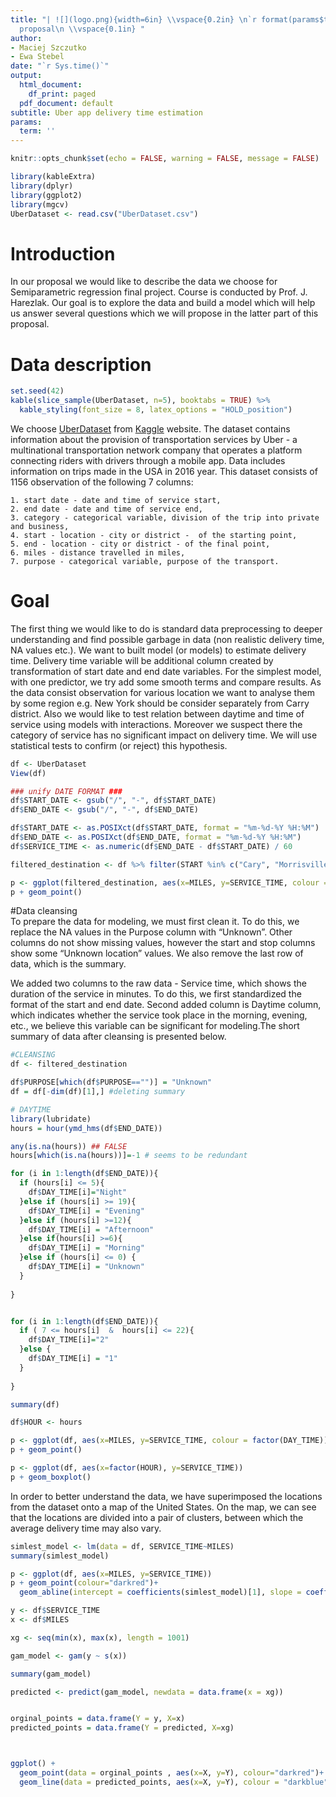 ---
title: "| ![](logo.png){width=6in} \\vspace{0.2in} \n`r format(params$term)` Project
  proposal\n \\vspace{0.1in} "
author:
- Maciej Szczutko
- Ewa Stebel
date: "`r Sys.time()`"
output:
  html_document:
    df_print: paged
  pdf_document: default
subtitle: Uber app delivery time estimation
params:
  term: ''
---


```{r setup, include=FALSE}
knitr::opts_chunk$set(echo = FALSE, warning = FALSE, message = FALSE)
```

```{r data}
library(kableExtra)
library(dplyr)
library(ggplot2)
library(mgcv)
UberDataset <- read.csv("UberDataset.csv")
```

\newpage

# Introduction

In our proposal we would like to describe the data we choose for Semiparametric regression final project. Course is conducted by Prof. J. Harezlak. Our goal is to explore the data and build a model which will help us answer several questions which we will propose in the latter part of this proposal. 

# Data description

```{r display_data}
set.seed(42)
kable(slice_sample(UberDataset, n=5), booktabs = TRUE) %>%
  kable_styling(font_size = 8, latex_options = "HOLD_position")
```

We choose [UberDataset](https://www.kaggle.com/datasets/bhanupratapbiswas/uber-data-analysis/data) from [Kaggle](https://www.kaggle.com) website. The dataset contains information about the provision of transportation services by Uber - a multinational transportation network company that operates a platform connecting riders with drivers through a mobile app. Data includes information on trips made in the USA in $2016$ year. This dataset consists of $1156$ observation of the following $7$ columns:

	1. start date - date and time of service start,
	2. end date - date and time of service end,
	3. category - categorical variable, division of the trip into private and business,
	4. start - location - city or district -  of the starting point,
	5. end - location - city or district - of the final point,
	6. miles - distance travelled in miles,
	7. purpose - categorical variable, purpose of the transport.
	



# Goal

The first thing we would like to do is standard data preprocessing to deeper understanding and find possible garbage in data (non realistic delivery time, NA values etc.). 
We want to built model (or models) to estimate delivery time.  Delivery time variable will be additional column created by transformation of start date and end date variables. For the simplest model, with one predictor, we try add some smooth terms and compare results. As the data consist observation for various location we want to analyse them by some region e.g. New York should be consider separately from Carry district. Also we would like to test relation between daytime and time of service using models with interactions. Moreover we suspect there the category of service has no significant impact on delivery time. We will use statistical tests to confirm (or reject) this hypothesis.


```{r calculate-service-time}
df <- UberDataset
View(df)

### unify DATE FORMAT ###
df$START_DATE <- gsub("/", "-", df$START_DATE)
df$END_DATE <- gsub("/", "-", df$END_DATE)

df$START_DATE <- as.POSIXct(df$START_DATE, format = "%m-%d-%Y %H:%M")
df$END_DATE <- as.POSIXct(df$END_DATE, format = "%m-%d-%Y %H:%M")
df$SERVICE_TIME <- as.numeric(df$END_DATE - df$START_DATE) / 60
```


```{r filter-local-data}
filtered_destination <- df %>% filter(START %in% c("Cary", "Morrisville", "Apex", "Raleigh", "Durham") | STOP %in% c("Cary", "Morrisville", "Apex", "Raleigh", "Durham")) %>% filter(MILES < 100)

```

```{r simple-plot}

p <- ggplot(filtered_destination, aes(x=MILES, y=SERVICE_TIME, colour = factor(START)))
p + geom_point()

```

#Data cleansing  
To prepare the data for modeling, we must first clean it.  To do this, we replace the NA values in the Purpose column with "Unknown". Other columns do not show missing values, however the start and stop columns show some "Unknown location" values. We also remove the last row of data, which is the summary.

We added two columns to the raw data - Service time, which shows the duration of the service in minutes. To do this, we first standardized the format of the start and end date. Second added column is Daytime column, which indicates whether the service took place in the morning, evening, etc., we believe this variable can be significant for modeling.The short summary of data after cleansing is presented below.



```{r data-preprocessing}
#CLEANSING
df <- filtered_destination

df$PURPOSE[which(df$PURPOSE=="")] = "Unknown"
df = df[-dim(df)[1],] #deleting summary

# DAYTIME
library(lubridate)
hours = hour(ymd_hms(df$END_DATE))

any(is.na(hours)) ## FALSE
hours[which(is.na(hours))]=-1 # seems to be redundant

for (i in 1:length(df$END_DATE)){
  if (hours[i] <= 5){
    df$DAY_TIME[i]="Night"
  }else if (hours[i] >= 19){
    df$DAY_TIME[i] = "Evening"
  }else if (hours[i] >=12){
    df$DAY_TIME[i] = "Afternoon"
  }else if(hours[i] >=6){
    df$DAY_TIME[i] = "Morning"
  }else if (hours[i] <= 0) {
    df$DAY_TIME[i] = "Unknown"
  }
  
}


for (i in 1:length(df$END_DATE)){
  if ( 7 <= hours[i]  &  hours[i] <= 22){
    df$DAY_TIME[i]="2"
  }else {
    df$DAY_TIME[i] = "1"
  }
  
}

summary(df)
```

```{r plot-fill-by-hours}

df$HOUR <- hours

p <- ggplot(df, aes(x=MILES, y=SERVICE_TIME, colour = factor(DAY_TIME)))
p + geom_point()

```

```{r boxplot-by-hours}
p <- ggplot(df, aes(x=factor(HOUR), y=SERVICE_TIME))
p + geom_boxplot()

```


In order to better understand the data, we have superimposed the locations from the dataset onto a map of the United States. On the map, we can see that the locations are divided into a pair of clusters, between which the average delivery time may also vary.


```{r simple-reression-model}

simlest_model <- lm(data = df, SERVICE_TIME~MILES)
summary(simlest_model)

p <- ggplot(df, aes(x=MILES, y=SERVICE_TIME))
p + geom_point(colour="darkred")+
  geom_abline(intercept = coefficients(simlest_model)[1], slope = coefficients(simlest_model)[2])

```


```{r gam-simplest-model}
y <- df$SERVICE_TIME
x <- df$MILES

xg <- seq(min(x), max(x), length = 1001)

gam_model <- gam(y ~ s(x))

summary(gam_model)

predicted <- predict(gam_model, newdata = data.frame(x = xg))


orginal_points = data.frame(Y = y, X=x)
predicted_points = data.frame(Y = predicted, X=xg)



ggplot() +
  geom_point(data = orginal_points , aes(x=X, y=Y), colour="darkred")+
  geom_line(data = predicted_points, aes(x=X, y=Y), colour = "darkblue")
 

```

